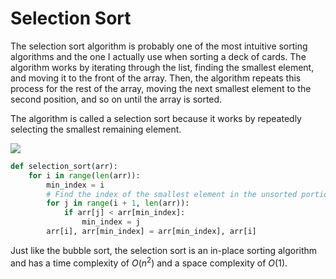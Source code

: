 
# Selection Sort

The selection sort algorithm is probably one of the most intuitive sorting algorithms and the one I actually use when
sorting a deck of cards. The algorithm works by iterating through the list, finding the smallest element, and moving it
to the front of the array. Then, the algorithm repeats this process for the rest of the array, moving the next smallest
element to the second position, and so on until the array is sorted.

The algorithm is called a selection sort because it works by repeatedly selecting the smallest remaining element.

<Image src="/compSci/selectionSort.gif"
       caption="Visualization of the selection sort algorithm."
/>

```python
def selection_sort(arr):
    for i in range(len(arr)):
        min_index = i
        # Find the index of the smallest element in the unsorted portion of the array.
        for j in range(i + 1, len(arr)):
            if arr[j] < arr[min_index]:
                min_index = j
        arr[i], arr[min_index] = arr[min_index], arr[i]
```

Just like the bubble sort, the selection sort is an in-place sorting algorithm and has a time complexity of $O(n^2)$ and
a space complexity of $O(1)$.